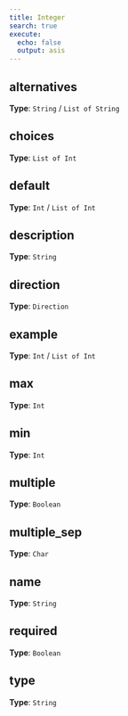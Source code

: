 ```yaml
---
title: Integer
search: true
execute:
  echo: false
  output: asis
---
```




## alternatives

**Type**: `String` / `List of String`



## choices

**Type**: `List of Int`



## default

**Type**: `Int` / `List of Int`



## description

**Type**: `String`



## direction

**Type**: `Direction`



## example

**Type**: `Int` / `List of Int`



## max

**Type**: `Int`



## min

**Type**: `Int`



## multiple

**Type**: `Boolean`



## multiple_sep

**Type**: `Char`



## name

**Type**: `String`



## required

**Type**: `Boolean`



## type

**Type**: `String`





